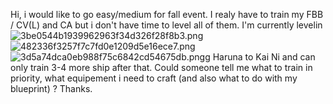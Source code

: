 <span style="font-weight:normal;">Hi, i would like to go easy/medium for fall event. I realy have to train my FBB / CV(L) and CA but i don't have time to level all of them. I'm currently levelin[[File:3be0544b1939962963f34d326f28f8b3.png|thumb]][[File:482336f3257f7c7fd0e1209d5e16ece7.png|thumb]][[File:3d5a74dca0eb988f75c6842cd54675db.png|thumb]]g Haruna to Kai Ni and can only train 3-4 more ship after that. Could someone tell me what to train in priority, what equipement i need to craft (and also what to do with my blueprint) ? Thanks.</span><ac_metadata title="Easy/Medium ? Need advice."> </ac_metadata>